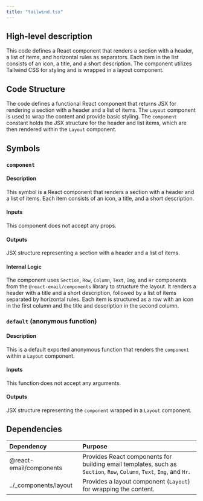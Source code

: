 ```yaml
---
title: "tailwind.tsx"
---
```


## High-level description
This code defines a React component that renders a section with a header, a list of items, and horizontal rules as separators. Each item in the list consists of an icon, a title, and a short description. The component utilizes Tailwind CSS for styling and is wrapped in a layout component.

## Code Structure
The code defines a functional React component that returns JSX for rendering a section with a header and a list of items. The `Layout` component is used to wrap the content and provide basic styling. The `component` constant holds the JSX structure for the header and list items, which are then rendered within the `Layout` component.

## Symbols

### `component`
#### Description
This symbol is a React component that renders a section with a header and a list of items. Each item consists of an icon, a title, and a short description.

#### Inputs
This component does not accept any props.

#### Outputs
JSX structure representing a section with a header and a list of items.

#### Internal Logic
The component uses `Section`, `Row`, `Column`, `Text`, `Img`, and `Hr` components from the `@react-email/components` library to structure the layout. It renders a header with a title and a short description, followed by a list of items separated by horizontal rules. Each item is structured as a row with an icon in the first column and the title and description in the second column.

### `default` (anonymous function)
#### Description
This is a default exported anonymous function that renders the `component` within a `Layout` component.

#### Inputs
This function does not accept any arguments.

#### Outputs
JSX structure representing the `component` wrapped in a `Layout` component.

## Dependencies
| Dependency | Purpose |
|:-----------|:--------|
| @react-email/components | Provides React components for building email templates, such as `Section`, `Row`, `Column`, `Text`, `Img`, and `Hr`. |
| ../_components/layout | Provides a layout component (`Layout`) for wrapping the content. |

